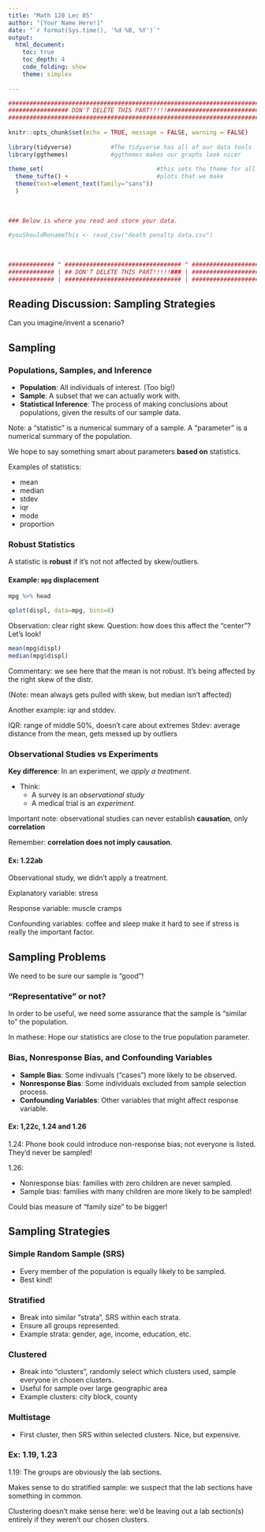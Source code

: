 ```yaml
---
title: "Math 120 Lec 05"
author: "[Your Name Here!]"
date: "`r format(Sys.time(), '%d %B, %Y')`"
output: 
  html_document:
    toc: true
    toc_depth: 4
    code_folding: show
    theme: simplex
  
---
```


```r
###########################################################################
################# DON'T DELETE THIS PART!!!!!##############################
###########################################################################
                                                                          #
knitr::opts_chunk$set(echo = TRUE, message = FALSE, warning = FALSE)      #
                                                                          #
library(tidyverse)           #The tidyverse has all of our data tools     #
library(ggthemes)            #ggthemes makes our graphs look nicer        #
                                                                          # 
theme_set(                                #this sets the theme for all    #
  theme_tufte() +                         #plots that we make             #
  theme(text=element_text(family="sans"))                                 #
  )                                                                       #
                                                                          #
                                                                          #
                                                                          #
### Below is where you read and store your data.                          #
                                                                          #
#youShouldRenameThis <- read_csv("death penalty data.csv")
                                                                          #
                                                                          #
                                                                          #
############# ^ ################################# ^ #######################
############# | ## DON'T DELETE THIS PART!!!!!### | #######################
############# | ################################# | #######################
```

##  Reading Discussion: Sampling Strategies

Can you imagine/invent a scenario?

## Sampling 

### Populations, Samples, and Inference

- **Population**:  All individuals of interest. (Too big!)
- **Sample**:  A subset that we can actually work with.
- **Statistical Inference**:  The process of making conclusions about populations, given the results of our sample data.


Note: a "statistic" is a numerical summary of a sample.  A "parameter" is a numerical summary of the population.

We hope to say something smart about parameters **based on** statistics.

Examples of statistics:

- mean
- median
- stdev
- iqr
- mode
- proportion

### Robust Statistics

A statistic is **robust** if it's not not affected by skew/outliers.




#### Example: `mpg` displacement


```r

mpg %>% head

qplot(displ, data=mpg, bins=8)

```

Observation: clear right skew.  Question:  how does this affect the "center"?  Let's look!

```r

mean(mpg$displ)
median(mpg$displ)


```

Commentary:  we see here that the mean is not robust.  It's being affected by the right skew of the distr.  

(Note:  mean always gets pulled with skew, but median isn't affected)

Another example:  iqr and stddev.  

IQR:  range of middle 50%, doesn't care about extremes
Stdev:  average distance from the mean, gets messed up by outliers




### Observational Studies vs Experiments

**Key difference**: In an experiment, we *apply a treatment*.

- Think: 
  - A survey is an *observational study*
  - A medical trial is an *experiment*.
  
Important note:  observational studies can never establish **causation**, only **correlation**

Remember:   **correlation does not imply causation**.


   

#### Ex: 1.22ab

Observational study, we didn't apply a treatment.

Explanatory variable:  stress

Response variable:  muscle cramps

Confounding variables: coffee and sleep make it hard to see if stress is really the important factor.



## Sampling Problems

We need to be sure our sample is "good"!

### "Representative" or not?

In order to be useful, we need some assurance that the sample is "similar to" the population.  

In mathese:  Hope our statistics are close to the true population parameter.


###  Bias, Nonresponse Bias, and Confounding Variables

- **Sample Bias**:  Some indivuals ("cases") more likely to be observed.
- **Nonresponse Bias**:  Some individuals excluded from sample selection process.
- **Confounding Variables**:  Other variables that might affect response variable.

#### Ex:  1,22c, 1.24 and 1.26

1.24:  Phone book could introduce non-response bias; not everyone is listed.  They'd never be sampled!


1.26:

- Nonresponse bias:  families with zero children are never sampled.
- Sample bias:  families with many children are more likely to be sampled!

Could bias measure of "family size" to be bigger!


## Sampling Strategies

### Simple Random Sample (SRS)

- Every member of the population is equally likely to be sampled.
- Best kind!

### Stratified

- Break into similar "strata", SRS within each strata.
- Ensure all groups represented.
- Example strata: gender, age, income, education, etc.

### Clustered

- Break into "clusters", randomly select which clusters used, sample everyone in chosen clusters.
- Useful for sample over large geographic area
- Example clusters: city block, county

### Multistage

- First cluster, then SRS within selected clusters.  Nice, but expensive.

### Ex: 1.19, 1.23

1.19:  The groups are obviously the lab sections.

Makes sense to do stratified sample:  we suspect that the lab sections have something in common.

Clustering doesn't make sense here:  we'd be leaving out a lab section(s) entirely if they weren't our chosen clusters.

